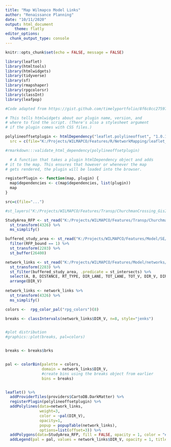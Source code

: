 ```yaml
---
title: "Map Wilmapco Model Links"
author: "Renaissance Planning"
date: "10/11/2020"
output: html_document
    theme: flatly
editor_options: 
  chunk_output_type: console
---
```


```r
knitr::opts_chunk$set(echo = FALSE, message = FALSE)

library(leaflet)
library(htmltools)
library(htmlwidgets)
library(tidyverse)
library(sf)
library(rmapshaper)
library(rpgcolorsr)
library(classInt)
library(leafpop)
```


```r

#Code adapted from https://gist.github.com/timelyportfolio/8f6c8cc27597466351ad377e6774c30f AND https://gist.github.com/jcheng5/c084a59717f18e947a17955007dc5f92

# This tells htmlwidgets about our plugin name, version, and
# where to find the script. (There's also a stylesheet argument
# if the plugin comes with CSS files.)

polylineoffsetplugin <- htmlDependency("leaflet.polylineoffset", "1.0.1",
  src = c(file="K:/Projects/WILMAPCO/Features/R/NetworkMapping/leaflet_polylineoffset_js"),  script = "leaflet.polylineoffset_arw.js")

#rmarkdown:::validate_html_dependency(polylineoffsetplugin)

  # A function that takes a plugin htmlDependency object and adds
# it to the map. This ensures that however or whenever the map
# gets rendered, the plugin will be loaded into the browser.

registerPlugin <- function(map, plugin) {
  map$dependencies <- c(map$dependencies, list(plugin))
  map
}

src=c(file="...")

```

```r

#st_layers("K:/Projects/WILMAPCO/Features/Transp/ChurchmanCrossing_GisInv_Delivery.gdb")

StudyArea_RFP <- st_read("K:/Projects/WILMAPCO/Features/Transp/ChurchmanCrossing_GisInv_Delivery.gdb", "StudyArea_RFP", quiet = TRUE) %>% 
  st_transform(4326) %>% 
  ms_simplify()

buffered_study_area <- st_read("K:/Projects/WILMAPCO/Features/Model/SE/Zones_2050.shp", quiet = TRUE) %>% 
  filter(RFP_bound == 1) %>%
  st_transform(2283) %>% 
  st_buffer(26400)

network_links <- st_read("K:/Projects/WILMAPCO/Features/Model/networks/2019_Loaded_Link.shp", quiet = TRUE) %>% 
  st_transform(2283) %>% 
  st_filter(buffered_study_area, .predicate = st_intersects) %>% 
  select(A, B, DISTANCE, RT_TYPE, DIR_LANE, TOT_LANE, TOT_V, DIR_V, DIRV_AM, DIRV_PM, CSPDAM, CSPDPM, LINK_SP) %>% 
  arrange(DIR_V)
  
network_links <- network_links %>% 
  st_transform(4326) %>% 
  ms_simplify()

colors <-  rpg_color_pal("rpg_colors")(8)

breaks <- classIntervals(network_links$DIR_V, n=8, style="jenks")


#plot distribution
#graphics::plot(breaks, pal=colors)


breaks <- breaks$brks


pal <- colorBin(palette = colors, 
                domain = network_links$DIR_V,
                #create bins using the breaks object from earlier
                bins = breaks)


leaflet() %>% 
  addProviderTiles(providers$CartoDB.DarkMatter) %>% 
  registerPlugin(polylineoffsetplugin) %>% 
  addPolylines(data=network_links, 
               weight=3, 
               color = ~pal(DIR_V), 
               opacity=1, 
               popup = popupTable(network_links),
               options=list(offset=3)) %>% 
  addPolygons(data=StudyArea_RFP, fill = FALSE, opacity = 1, color = "#8400a8", weight = 2) %>% 
  addLegend(pal = pal, values = network_links$DIR_V, opacity = 1, title = "Directional Volume", position = "bottomright")


```


